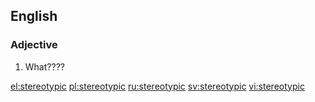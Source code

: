 ==English==

===Adjective===
{{en-adj}}

#What????
[[el:stereotypic]]
[[pl:stereotypic]]
[[ru:stereotypic]]
[[sv:stereotypic]]
[[vi:stereotypic]]